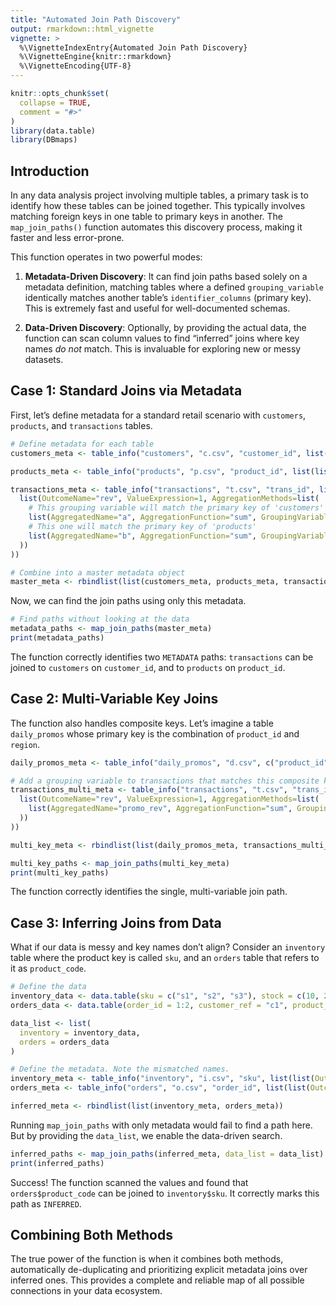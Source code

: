 ```yaml
---
title: "Automated Join Path Discovery"
output: rmarkdown::html_vignette
vignette: >
  %\VignetteIndexEntry{Automated Join Path Discovery}
  %\VignetteEngine{knitr::rmarkdown}
  %\VignetteEncoding{UTF-8}
---
```


```r
knitr::opts_chunk$set(
  collapse = TRUE,
  comment = "#>"
)
library(data.table)
library(DBmaps)
```

## Introduction

In any data analysis project involving multiple tables, a primary task is to identify how these tables can be joined together. This typically involves matching foreign keys in one table to primary keys in another. The `map_join_paths()` function automates this discovery process, making it faster and less error-prone.

This function operates in two powerful modes:

1.  **Metadata-Driven Discovery**: It can find join paths based solely on a metadata definition, matching tables where a defined `grouping_variable` identically matches another table's `identifier_columns` (primary key). This is extremely fast and useful for well-documented schemas.

2.  **Data-Driven Discovery**: Optionally, by providing the actual data, the function can scan column values to find "inferred" joins where key names *do not* match. This is invaluable for exploring new or messy datasets.

## Case 1: Standard Joins via Metadata

First, let's define metadata for a standard retail scenario with `customers`, `products`, and `transactions` tables.

```r
# Define metadata for each table
customers_meta <- table_info("customers", "c.csv", "customer_id", list(list(OutcomeName="x",ValueExpression=1,AggregationMethods=list(list(AggregatedName="y",AggregationFunction="z",GroupingVariables="region")))))

products_meta <- table_info("products", "p.csv", "product_id", list(list(OutcomeName="x",ValueExpression=1,AggregationMethods=list(list(AggregatedName="y",AggregationFunction="z",GroupingVariables="category")))))

transactions_meta <- table_info("transactions", "t.csv", "trans_id", list(
  list(OutcomeName="rev", ValueExpression=1, AggregationMethods=list(
    # This grouping variable will match the primary key of 'customers'
    list(AggregatedName="a", AggregationFunction="sum", GroupingVariables="customer_id"),
    # This one will match the primary key of 'products'
    list(AggregatedName="b", AggregationFunction="sum", GroupingVariables="product_id")
  ))
))

# Combine into a master metadata object
master_meta <- rbindlist(list(customers_meta, products_meta, transactions_meta))
```

Now, we can find the join paths using only this metadata.

```r
# Find paths without looking at the data
metadata_paths <- map_join_paths(master_meta)
print(metadata_paths)
```

The function correctly identifies two `METADATA` paths: `transactions` can be joined to `customers` on `customer_id`, and to `products` on `product_id`.

## Case 2: Multi-Variable Key Joins

The function also handles composite keys. Let's imagine a table `daily_promos` whose primary key is the combination of `product_id` and `region`.

```r
daily_promos_meta <- table_info("daily_promos", "d.csv", c("product_id", "region"), list(list(OutcomeName="x",ValueExpression=1,AggregationMethods=list(list(AggregatedName="y",AggregationFunction="z",GroupingVariables="region")))))

# Add a grouping variable to transactions that matches this composite key
transactions_multi_meta <- table_info("transactions", "t.csv", "trans_id", list(
  list(OutcomeName="rev", ValueExpression=1, AggregationMethods=list(
    list(AggregatedName="promo_rev", AggregationFunction="sum", GroupingVariables=c("product_id", "region"))
  ))
))

multi_key_meta <- rbindlist(list(daily_promos_meta, transactions_multi_meta))
```

```r
multi_key_paths <- map_join_paths(multi_key_meta)
print(multi_key_paths)
```
The function correctly identifies the single, multi-variable join path.

## Case 3: Inferring Joins from Data

What if our data is messy and key names don't align? Consider an `inventory` table where the product key is called `sku`, and an `orders` table that refers to it as `product_code`.

```r
# Define the data
inventory_data <- data.table(sku = c("s1", "s2", "s3"), stock = c(10, 20, 5))
orders_data <- data.table(order_id = 1:2, customer_ref = "c1", product_code = c("s1", "s2"))

data_list <- list(
  inventory = inventory_data,
  orders = orders_data
)

# Define the metadata. Note the mismatched names.
inventory_meta <- table_info("inventory", "i.csv", "sku", list(list(OutcomeName="x",ValueExpression=1,AggregationMethods=list(list(AggregatedName="y",AggregationFunction="z",GroupingVariables="stock")))))
orders_meta <- table_info("orders", "o.csv", "order_id", list(list(OutcomeName="x",ValueExpression=1,AggregationMethods=list(list(AggregatedName="y",AggregationFunction="z",GroupingVariables="product_code")))))

inferred_meta <- rbindlist(list(inventory_meta, orders_meta))
```

Running `map_join_paths` with only metadata would fail to find a path here. But by providing the `data_list`, we enable the data-driven search.

```r
inferred_paths <- map_join_paths(inferred_meta, data_list = data_list)
print(inferred_paths)
```
Success! The function scanned the values and found that `orders$product_code` can be joined to `inventory$sku`. It correctly marks this path as `INFERRED`.

## Combining Both Methods

The true power of the function is when it combines both methods, automatically de-duplicating and prioritizing explicit metadata joins over inferred ones. This provides a complete and reliable map of all possible connections in your data ecosystem.